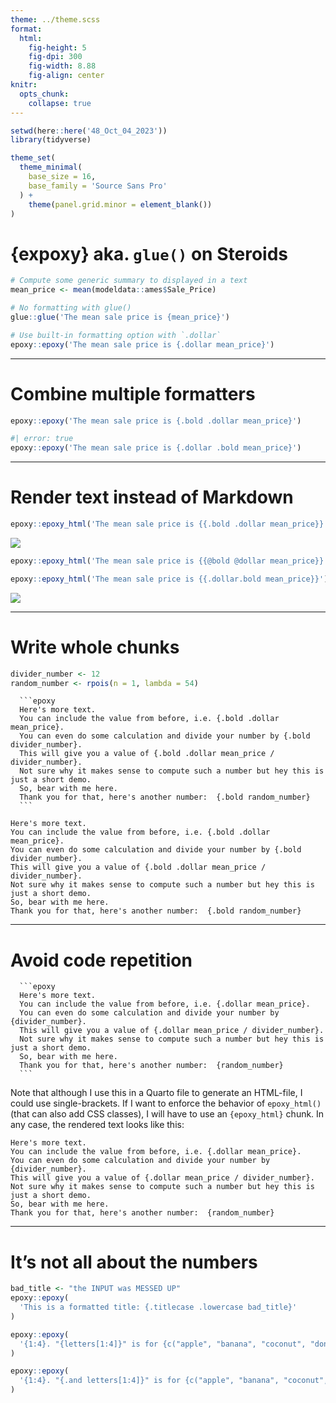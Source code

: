 ```yaml
---
theme: ../theme.scss
format: 
  html: 
    fig-height: 5
    fig-dpi: 300
    fig-width: 8.88
    fig-align: center
knitr: 
  opts_chunk: 
    collapse: true
---
```


```r
setwd(here::here('48_Oct_04_2023'))
library(tidyverse)

theme_set(
  theme_minimal(
    base_size = 16,
    base_family = 'Source Sans Pro'
  ) +
    theme(panel.grid.minor = element_blank())
) 
```

# {expoxy} aka. `glue()` on Steroids


```r
# Compute some generic summary to displayed in a text
mean_price <- mean(modeldata::ames$Sale_Price)

# No formatting with glue()
glue::glue('The mean sale price is {mean_price}')

# Use built-in formatting option with `.dollar`
epoxy::epoxy('The mean sale price is {.dollar mean_price}')
```

---

# Combine multiple formatters

```r
epoxy::epoxy('The mean sale price is {.bold .dollar mean_price}')
```



```r
#| error: true
epoxy::epoxy('The mean sale price is {.dollar .bold mean_price}')
```

---

# Render text instead of Markdown


```r
epoxy::epoxy_html('The mean sale price is {{.bold .dollar mean_price}}')
```





![](screenshot_class.png)



```r
epoxy::epoxy_html('The mean sale price is {{@bold @dollar mean_price}}')
```




```r
epoxy::epoxy_html('The mean sale price is {{.dollar.bold mean_price}}')
```

![](screenshot_combined_classes.png)


---

# Write whole chunks

```r
divider_number <- 12
random_number <- rpois(n = 1, lambda = 54)
```



````verbatim
  ```epoxy
  Here's more text. 
  You can include the value from before, i.e. {.bold .dollar mean_price}.
  You can even do some calculation and divide your number by {.bold divider_number}.
  This will give you a value of {.bold .dollar mean_price / divider_number}.
  Not sure why it makes sense to compute such a number but hey this is just a short demo.
  So, bear with me here.
  Thank you for that, here's another number:  {.bold random_number}
  ```
````



```epoxy
Here's more text. 
You can include the value from before, i.e. {.bold .dollar mean_price}.
You can even do some calculation and divide your number by {.bold divider_number}.
This will give you a value of {.bold .dollar mean_price / divider_number}.
Not sure why it makes sense to compute such a number but hey this is just a short demo.
So, bear with me here.
Thank you for that, here's another number:  {.bold random_number}
```

---


# Avoid code repetition

````verbatim
  ```epoxy
  Here's more text. 
  You can include the value from before, i.e. {.dollar mean_price}.
  You can even do some calculation and divide your number by {divider_number}.
  This will give you a value of {.dollar mean_price / divider_number}.
  Not sure why it makes sense to compute such a number but hey this is just a short demo.
  So, bear with me here.
  Thank you for that, here's another number:  {random_number}
  ```
````

Note that although I use this in a Quarto file to generate an HTML-file, I could use single-brackets. If I want to enforce the behavior of `epoxy_html()` (that can also add CSS classes), I will have to use an `{epoxy_html}` chunk.
In any case, the rendered text looks like this:

```epoxy
Here's more text. 
You can include the value from before, i.e. {.dollar mean_price}.
You can even do some calculation and divide your number by {divider_number}.
This will give you a value of {.dollar mean_price / divider_number}.
Not sure why it makes sense to compute such a number but hey this is just a short demo.
So, bear with me here.
Thank you for that, here's another number:  {random_number}
```


---

# It's not all about the numbers


```r
bad_title <- "the INPUT was MESSED UP"
epoxy::epoxy(
  'This is a formatted title: {.titlecase .lowercase bad_title}'
)
```


```r
epoxy::epoxy(
  '{1:4}. "{letters[1:4]}" is for {c("apple", "banana", "coconut", "donut")}'
)
```



```r
epoxy::epoxy(
  '{1:4}. "{.and letters[1:4]}" is for {c("apple", "banana", "coconut", "donut")}'
)
```










